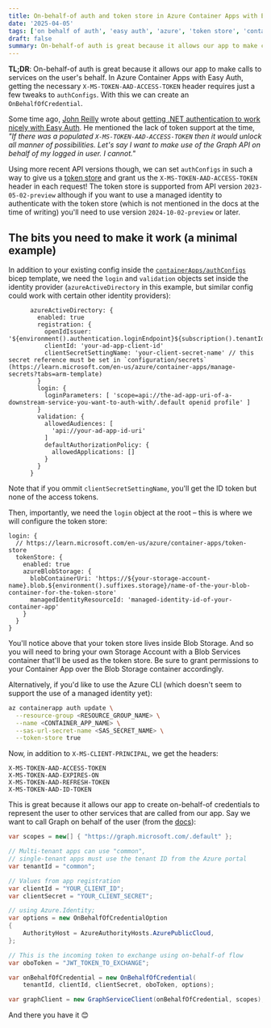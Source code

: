 ```yaml
---
title: On-behalf-of auth and token store in Azure Container Apps with Easy Auth
date: '2025-04-05'
tags: ['on behalf of auth', 'easy auth', 'azure', 'token store', 'container apps', 'asp.net', '.net', obo auth]
draft: false
summary: On-behalf-of auth is great because it allows our app to make calls to services on the user's behalf. Implementing it in Azure Container Apps Easy Auth requires just a few tweaks to `authConfigs`
---
```


**TL;DR**: On-behalf-of auth is great because it allows our app to make calls to services on the user's behalf. In Azure Container Apps with Easy Auth, getting the necessary `X-MS-TOKEN-AAD-ACCESS-TOKEN` header requires just a few tweaks to `authConfigs`. With this we can create an `OnBehalfOfCredential`.

Some time ago, [John Reilly](https://johnnyreilly.com/) wrote about [getting .NET authentication to work nicely with Easy Auth](https://johnnyreilly.com/azure-container-apps-easy-auth-and-dotnet-authentication). He mentioned the lack of token support at the time, _"If there was a populated `X-MS-TOKEN-AAD-ACCESS-TOKEN` then it would unlock all manner of possibilities. Let's say I want to make use of the Graph API on behalf of my logged in user. I cannot."_ 

Using more recent API versions though, we can set `authConfigs` in such a way to give us a [token store](https://learn.microsoft.com/en-us/azure/container-apps/token-store) and grant us the `X-MS-TOKEN-AAD-ACCESS-TOKEN` header in each request! The token store is supported from API version `2023-05-02-preview` although if you want to use a managed identity to authenticate with the token store (which is not mentioned in the docs at the time of writing) you'll need to use version `2024-10-02-preview` or later.

## The bits you need to make it work (a minimal example)

In addition to your existing config inside the [`containerApps/authConfigs`](https://learn.microsoft.com/en-us/azure/templates/microsoft.app/containerapps/authconfigs?pivots=deployment-language-bicep) bicep template, we need the `login` and `validation` objects set inside the identity provider (`azureActiveDirectory` in this example, but similar config could work with certain other identity providers):

```bicep
      azureActiveDirectory: {
        enabled: true
        registration: {
          openIdIssuer: '${environment().authentication.loginEndpoint}${subscription().tenantId}/v2.0'
          clientId: 'your-ad-app-client-id'
          clientSecretSettingName: 'your-client-secret-name' // this secret reference must be set in `configuration/secrets` (https://learn.microsoft.com/en-us/azure/container-apps/manage-secrets?tabs=arm-template)
        }
        login: {
          loginParameters: [ 'scope=api://the-ad-app-uri-of-a-downstream-service-you-want-to-auth-with/.default openid profile' ] 
        }
        validation: {
          allowedAudiences: [
            'api://your-ad-app-id-uri'
          ]
          defaultAuthorizationPolicy: {
            allowedApplications: []
          }
        }
      }
```

Note that if you ommit `clientSecretSettingName`, you'll get the ID token but none of the access tokens.

Then, importantly, we need the `login` object at the root – this is where we will configure the token store:

```bicep
login: {
  // https://learn.microsoft.com/en-us/azure/container-apps/token-store
  tokenStore: {
    enabled: true
    azureBlobStorage: {
      blobContainerUri: 'https://${your-storage-account-name}.blob.${environment().suffixes.storage}/name-of-the-your-blob-container-for-the-token-store'
      managedIdentityResourceId: 'managed-identity-id-of-your-container-app'
    }
  }
}
```

You'll notice above that your token store lives inside Blob Storage. And so you will need to bring your own Storage Account with a Blob Services container that'll be used as the token store. Be sure to grant permissions to your Container App over the Blob Storage container accordingly.

Alternatively, if you'd like to use the Azure CLI (which doesn't seem to support the use of a managed identity yet):

```bash
az containerapp auth update \
  --resource-group <RESOURCE_GROUP_NAME> \
  --name <CONTAINER_APP_NAME> \
  --sas-url-secret-name <SAS_SECRET_NAME> \
  --token-store true
```

Now, in addition to `X-MS-CLIENT-PRINCIPAL`, we get the headers:

```
X-MS-TOKEN-AAD-ACCESS-TOKEN
X-MS-TOKEN-AAD-EXPIRES-ON
X-MS-TOKEN-AAD-REFRESH-TOKEN
X-MS-TOKEN-AAD-ID-TOKEN
```

This is great because it allows our app to create on-behalf-of credentials to represent the user to other services that are called from our app. Say we want to call Graph on behalf of the user (from the [docs](https://learn.microsoft.com/en-us/graph/sdks/choose-authentication-providers?tabs=csharp#on-behalf-of-provider)):

```csharp
var scopes = new[] { "https://graph.microsoft.com/.default" };

// Multi-tenant apps can use "common",
// single-tenant apps must use the tenant ID from the Azure portal
var tenantId = "common";

// Values from app registration
var clientId = "YOUR_CLIENT_ID";
var clientSecret = "YOUR_CLIENT_SECRET";

// using Azure.Identity;
var options = new OnBehalfOfCredentialOption
{
    AuthorityHost = AzureAuthorityHosts.AzurePublicCloud,
};

// This is the incoming token to exchange using on-behalf-of flow
var oboToken = "JWT_TOKEN_TO_EXCHANGE";

var onBehalfOfCredential = new OnBehalfOfCredential(
    tenantId, clientId, clientSecret, oboToken, options);

var graphClient = new GraphServiceClient(onBehalfOfCredential, scopes);
```

And there you have it 😊